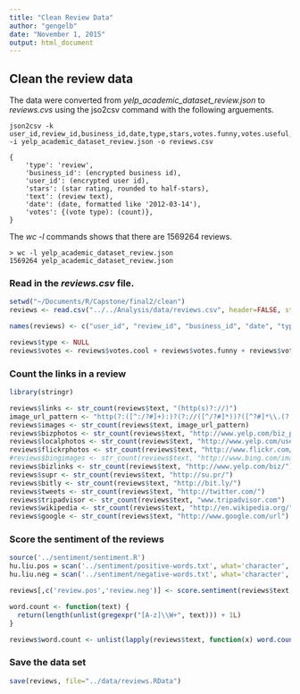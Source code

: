 ```yaml
---
title: "Clean Review Data"
author: "gengelb"
date: "November 1, 2015"
output: html_document
---
```


## Clean the review data

The data were converted from *yelp_academic_dataset_review.json* to *reviews.cvs* using the jso2csv command with the following arguements.
```
json2csv -k user_id,review_id,business_id,date,type,stars,votes.funny,votes.useful,votes.cool,text  -i yelp_academic_dataset_review.json -o reviews.csv

{
    'type': 'review',
    'business_id': (encrypted business id),
    'user_id': (encrypted user id),
    'stars': (star rating, rounded to half-stars),
    'text': (review text),
    'date': (date, formatted like '2012-03-14'),
    'votes': {(vote type): (count)},
}
```

The *wc -l* commands shows that there are 1569264 reviews.
```
> wc -l yelp_academic_dataset_review.json
1569264 yelp_academic_dataset_review.json
```

### Read in the *reviews.csv* file.
```r
setwd("~/Documents/R/Capstone/final2/clean")
reviews <- read.csv("../../Analysis/data/reviews.csv", header=FALSE, stringsAsFactors=FALSE)

names(reviews) <- c("user_id", "review_id", "business_id", "date", "type", "stars", "votes.funny", "votes.useful", "votes.cool", "text")

reviews$type <- NULL
reviews$votes <- reviews$votes.cool + reviews$votes.funny + reviews$votes.useful
```

### Count the links in a review
```r
library(stringr)

reviews$links <- str_count(reviews$text, "(http(s)?://)")
image_url_pattern <- "http(?:([^:/?#]+):)?(?://([^/?#]*))?([^?#]*\\.(?:jpg|gif|png))(?:\\?([^#]*))?(?:#(.*))?"
reviews$images <- str_count(reviews$text, image_url_pattern)
reviews$bizphotos <- str_count(reviews$text, "http://www.yelp.com/biz_photos/")
reviews$localphotos <- str_count(reviews$text, "http://www.yelp.com/user_local_photos")
reviews$flickrphotos <- str_count(reviews$text, "http://www.flickr.com/photos/")
#reviews$bingimages <- str_count(reviews$text, "http://www.bing.com/images/")
reviews$bizlinks <- str_count(reviews$text, "http://www.yelp.com/biz/")
reviews$supr <- str_count(reviews$text, "http://su.pr/")
reviews$bitly <- str_count(reviews$text, "http://bit.ly/")
reviews$tweets <- str_count(reviews$text, "http://twitter.com/")
reviews$tripadvisor <- str_count(reviews$text, "www.tripadvisor.com")
reviews$wikipedia <- str_count(reviews$text, "http://en.wikipedia.org/")
reviews$google <- str_count(reviews$text, "http://www.google.com/url")
```

### Score the sentiment of the reviews
```r
source('../sentiment/sentiment.R')
hu.liu.pos = scan('../sentiment/positive-words.txt', what='character', comment.char=';')
hu.liu.neg = scan('../sentiment/negative-words.txt', what='character', comment.char=';')

reviews[,c('review.pos','review.neg')] <- score.sentiment(reviews$text, hu.liu.pos, hu.liu.neg)[,1:2]

word.count <- function(text) {
  return(length(unlist(gregexpr("[A-z]\\W+", text))) + 1L)
}

reviews$word.count <- unlist(lapply(reviews$text, function(x) word.count(x)))
```

### Save the data set
```r
save(reviews, file="../data/reviews.RData")
```

